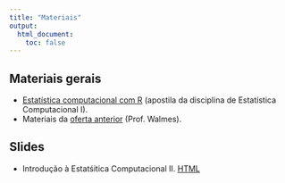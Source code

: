 ```yaml
---
title: "Materiais"
output:
  html_document:
    toc: false
---
```


## Materiais gerais

- [Estatística computacional com R](http://cursos.leg.ufpr.br/ecr/)
  (apostila da disciplina de Estatística Computacional I).
- Materiais da [oferta anterior](http://leg.ufpr.br/~walmes/ensino/EC2/)
  (Prof. Walmes).

## Slides

- Introdução à Estatśitica Computacional II.
  [HTML](slides/00_intro.html)
